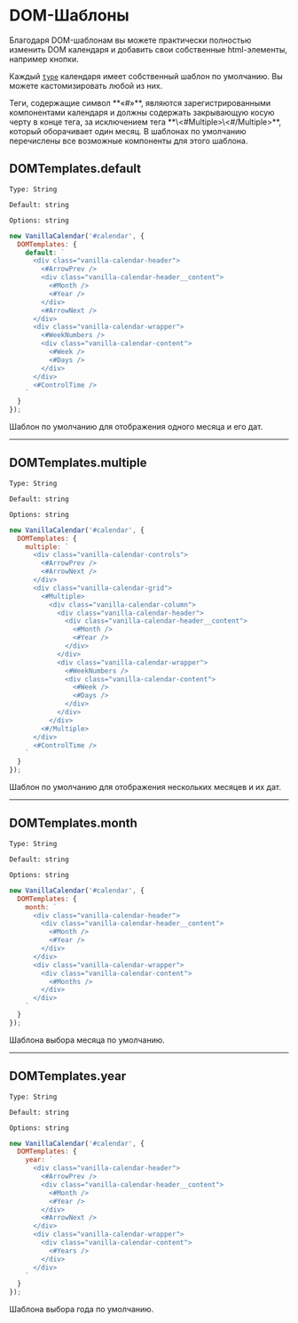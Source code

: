 

# DOM-Шаблоны

Благодаря DOM-шаблонам вы можете практически полностью изменить DOM календаря и добавить свои собственные html-элементы, например кнопки.

Каждый <a href="/docs/reference/main/main-settings#type">`type`</a> календаря имеет собственный шаблон по умолчанию. Вы можете кастомизировать любой из них.

<Info>
  Теги, содержащие символ **«#»**, являются зарегистрированными компонентами календаря и должны содержать закрывающую косую черту в конце тега, за исключением тега **\<#Multiple>\<#/Multiple>**, который оборачивает один месяц.
  В шаблонах по умолчанию перечислены все возможные компоненты для этого шаблона.
</Info>

## DOMTemplates.default

`Type: String`

`Default: string`

`Options: string`

```js
new VanillaCalendar('#calendar', {
  DOMTemplates: {
    default: `
      <div class="vanilla-calendar-header">
        <#ArrowPrev />
        <div class="vanilla-calendar-header__content">
          <#Month />
          <#Year />
        </div>
        <#ArrowNext />
      </div>
      <div class="vanilla-calendar-wrapper">
        <#WeekNumbers />
        <div class="vanilla-calendar-content">
          <#Week />
          <#Days />
        </div>
      </div>
      <#ControlTime />
    `
  }
});
```

Шаблон по умолчанию для отображения одного месяца и его дат.

---

## DOMTemplates.multiple

`Type: String`

`Default: string`

`Options: string`

```js
new VanillaCalendar('#calendar', {
  DOMTemplates: {
    multiple: `
      <div class="vanilla-calendar-controls">
        <#ArrowPrev />
        <#ArrowNext />
      </div>
      <div class="vanilla-calendar-grid">
        <#Multiple>
          <div class="vanilla-calendar-column">
            <div class="vanilla-calendar-header">
              <div class="vanilla-calendar-header__content">
                <#Month />
                <#Year />
              </div>
            </div>
            <div class="vanilla-calendar-wrapper">
              <#WeekNumbers />
              <div class="vanilla-calendar-content">
                <#Week />
                <#Days />
              </div>
            </div>
          </div>
        <#/Multiple>
      </div>
      <#ControlTime />
    `
  }
});
```

Шаблон по умолчанию для отображения нескольких месяцев и их дат.

---

## DOMTemplates.month

`Type: String`

`Default: string`

`Options: string`

```js
new VanillaCalendar('#calendar', {
  DOMTemplates: {
    month: `
      <div class="vanilla-calendar-header">
        <div class="vanilla-calendar-header__content">
          <#Month />
          <#Year />
        </div>
      </div>
      <div class="vanilla-calendar-wrapper">
        <div class="vanilla-calendar-content">
          <#Months />
        </div>
      </div>
    `
  }
});
```

Шаблона выбора месяца по умолчанию.

---

## DOMTemplates.year

`Type: String`

`Default: string`

`Options: string`

```js
new VanillaCalendar('#calendar', {
  DOMTemplates: {
    year: `
      <div class="vanilla-calendar-header">
        <#ArrowPrev />
        <div class="vanilla-calendar-header__content">
          <#Month />
          <#Year />
        </div>
        <#ArrowNext />
      </div>
      <div class="vanilla-calendar-wrapper">
        <div class="vanilla-calendar-content">
          <#Years />
        </div>
      </div>
    `
  }
});
```

Шаблона выбора года по умолчанию.
